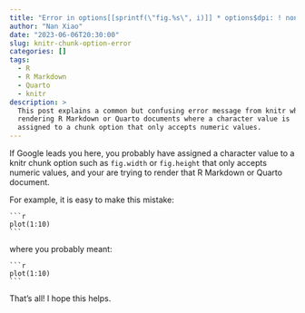 ```yaml
---
title: "Error in options[[sprintf(\"fig.%s\", i)]] * options$dpi: ! non-numeric argument to binary operator"
author: "Nan Xiao"
date: "2023-06-06T20:30:00"
slug: knitr-chunk-option-error
categories: []
tags:
  - R
  - R Markdown
  - Quarto
  - knitr
description: >
  This post explains a common but confusing error message from knitr when
  rendering R Markdown or Quarto documents where a character value is
  assigned to a chunk option that only accepts numeric values.
---
```


If Google leads you here, you probably have assigned a character value
to a knitr chunk option such as `fig.width` or `fig.height`
that only accepts numeric values, and your are trying to render
that R Markdown or Quarto document.

For example, it is easy to make this mistake:

````verbatim
```r
plot(1:10)
```
````

where you probably meant:

````verbatim
```r
plot(1:10)
```
````

That's all! I hope this helps.
